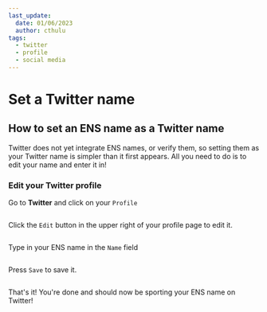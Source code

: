 ```yaml
---
last_update:
  date: 01/06/2023
  author: cthulu
tags:
  - twitter
  - profile
  - social media
---
```


# Set a Twitter name

## How to set an ENS name as a Twitter name
Twitter does not yet integrate ENS names, or verify them, so setting them as your Twitter name is simpler than it first appears.
All you need to do is to edit your name and enter it in!

### Edit your Twitter profile
Go to <Link to="https://www.twitter.com"><b>Twitter</b></Link> and click on your `Profile`

<BrowserWindow url="twitter.com">
  <Image img="/img/howto/set-twitter-name-1.png"/>
</BrowserWindow>

Click the `Edit` button in the upper right of your profile page to edit it.

<BrowserWindow url="twitter.com">
  <Image img="/img/howto/set-twitter-name-2.png"/>
</BrowserWindow>

Type in your ENS name in the `Name` field

<BrowserWindow url="twitter.com">
  <Image img="/img/howto/set-twitter-name-3.png"/>
</BrowserWindow>

Press `Save` to save it.

<BrowserWindow url="twitter.com">
  <Image img="/img/howto/set-twitter-name-4.png"/>
</BrowserWindow>

That's it! You're done and should now be sporting your ENS name on Twitter!

<BrowserWindow url="twitter.com">
  <Image img="/img/howto/set-twitter-name-5.png"/>
</BrowserWindow>
